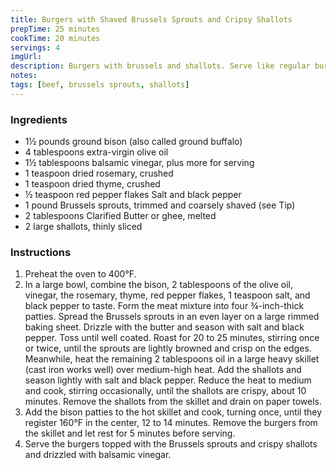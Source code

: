 ```yaml
---
title: Burgers with Shaved Brussels Sprouts and Cripsy Shallots
prepTime: 25 minutes
cookTime: 20 minutes
servings: 4
imgUrl:
description: Burgers with brussels and shallots. Serve like regular burgers with fries. Or be a healthy boi and server it bunless with a salad and some sweet potates.
notes:
tags: [beef, brussels sprouts, shallots]
---
```


### Ingredients

- 1½ pounds ground bison (also called ground buffalo)
- 4 tablespoons extra-virgin olive oil
- 1½ tablespoons balsamic vinegar, plus more for serving
- 1 teaspoon dried rosemary, crushed
- 1 teaspoon dried thyme, crushed
- ½ teaspoon red pepper flakes Salt and black pepper
- 1 pound Brussels sprouts, trimmed and coarsely shaved (see Tip)
- 2 tablespoons Clarified Butter or ghee, melted
- 2 large shallots, thinly sliced

### Instructions

1. Preheat the oven to 400°F.
1. In a large bowl, combine the bison, 2 tablespoons of the olive oil, vinegar, the rosemary, thyme, red pepper flakes, 1 teaspoon salt, and black pepper to taste. Form the meat mixture into four ¾-inch-thick patties. Spread the Brussels sprouts in an even layer on a large rimmed baking sheet. Drizzle with the butter and season with salt and black pepper. Toss until well coated. Roast for 20 to 25 minutes, stirring once or twice, until the sprouts are lightly browned and crisp on the edges. Meanwhile, heat the remaining 2 tablespoons oil in a large heavy skillet (cast iron works well) over medium-high heat. Add the shallots and season lightly with salt and black pepper. Reduce the heat to medium and cook, stirring occasionally, until the shallots are crispy, about 10 minutes. Remove the shallots from the skillet and drain on paper towels.
1. Add the bison patties to the hot skillet and cook, turning once, until they register 160°F in the center, 12 to 14 minutes. Remove the burgers from the skillet and let rest for 5 minutes before serving.
1. Serve the burgers topped with the Brussels sprouts and crispy shallots and drizzled with balsamic vinegar.
